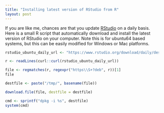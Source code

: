 ```yaml
---
title: "Installing latest version of RStudio from R"
layout: post
---
```


If you are like me, chances are that you update  [RStudio](https://www.rstudio.org/download/daily/desktop/ubuntu64/) on a daily basis. Here is a small R script that automatically download and install the latest version of RStudio on your computer. Note this is for ubuntu64 based systems, but this can be easily modified for Windows or Mac platforms.

```r

rstudio_ubuntu_daily_url <- "https://www.rstudio.org/download/daily/desktop/ubuntu64/"

r <- readLines(curl::curl(rstudio_ubuntu_daily_url))

file <- regmatches(r, regexpr("https\\S+?deb", r))[1]
file

destfile <- paste("/tmp/", basename(file))

download.file(file, destfile = destfile)

cmd <- sprintf("dpkg -i %s", destfile)
system(cmd)

```
